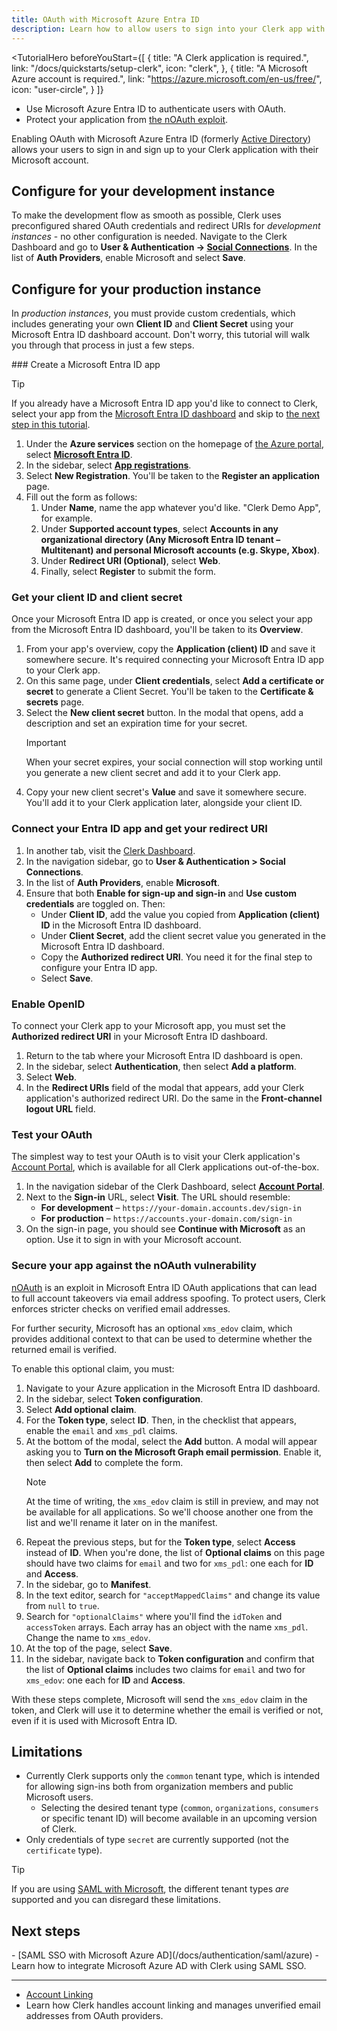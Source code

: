 ```yaml
---
title: OAuth with Microsoft Azure Entra ID
description: Learn how to allow users to sign into your Clerk app with their Microsoft account using OAuth.
---
```


<TutorialHero
  beforeYouStart={[
    {
      title: "A Clerk application is required.",
      link: "/docs/quickstarts/setup-clerk",
      icon: "clerk",
    },
    {
      title: "A Microsoft Azure account is required.",
      link: "https://azure.microsoft.com/en-us/free/",
      icon: "user-circle",
    }
  ]}
>
  - Use Microsoft Azure Entra ID to authenticate users with OAuth.
  - Protect your application from [the nOAuth exploit](https://www.descope.com/blog/post/noauth).
</TutorialHero>

Enabling OAuth with Microsoft Azure Entra ID (formerly [Active Directory](https://learn.microsoft.com/en-us/entra/fundamentals/new-name)) allows your users to sign in and sign up to your Clerk application with their Microsoft account.

## Configure for your development instance

To make the development flow as smooth as possible, Clerk uses preconfigured shared OAuth credentials and redirect URIs for _development instances_ - no other configuration is needed. Navigate to the Clerk Dashboard and go to **User & Authentication -> [Social Connections](https://dashboard.clerk.com/last-active?path=user-authentication/social-connections)**. In the list of **Auth Providers**, enable Microsoft and select **Save**.

## Configure for your production instance

In _production instances_, you must provide custom credentials, which includes generating your own **Client ID** and **Client Secret** using your Microsoft Entra ID dashboard account. Don't worry, this tutorial will walk you through that process in just a few steps.

<Steps>
  ### Create a Microsoft Entra ID app

  > [!TIP]
  > If you already have a Microsoft Entra ID app you'd like to connect to Clerk, select your app from the [Microsoft Entra ID dashboard](https://portal.azure.com/#home) and skip to [the next step in this tutorial](#get-your-client-id-and-client-secret).

  1. Under the **Azure services** section on the homepage of [the Azure portal](https://portal.azure.com/#home), select **[Microsoft Entra ID](https://portal.azure.com/#view/Microsoft_AAD_IAM/ActiveDirectoryMenuBlade/~/Overview)**.
  1. In the sidebar, select **[App registrations](https://portal.azure.com/#view/Microsoft_AAD_IAM/ActiveDirectoryMenuBlade/~/RegisteredApps)**.
  1. Select **New Registration**. You'll be taken to the **Register an application** page.
  1. Fill out the form as follows:
     1. Under **Name**, name the app whatever you'd like. "Clerk Demo App", for example.
     1. Under **Supported account types**, select **Accounts in any organizational directory (Any Microsoft Entra ID tenant – Multitenant) and personal Microsoft accounts (e.g. Skype, Xbox)**.
     1. Under **Redirect URI (Optional)**, select **Web**.
     1. Finally, select **Register** to submit the form.

  ### Get your client ID and client secret

  Once your Microsoft Entra ID app is created, or once you select your app from the Microsoft Entra ID dashboard, you'll be taken to its **Overview**.

  1. From your app's overview, copy the **Application (client) ID** and save it somewhere secure. It's required connecting your Microsoft Entra ID app to your Clerk app.
  1. On this same page, under **Client credentials**, select **Add a certificate or secret** to generate a Client Secret. You'll be taken to the **Certificate & secrets** page.
  1. Select the **New client secret** button. In the modal that opens, add a description and set an expiration time for your secret.
     > [!IMPORTANT]
     > When your secret expires, your social connection will stop working until you generate a new client secret and add it to your Clerk app.
  1. Copy your new client secret's **Value** and save it somewhere secure. You'll add it to your Clerk application later, alongside your client ID.

  ### Connect your Entra ID app and get your redirect URI

  1. In another tab, visit the [Clerk Dashboard](https://dashboard.clerk.com/last-active?path=user-authentication/social-connections).
  1. In the navigation sidebar, go to **User & Authentication > Social Connections**.
  1. In the list of **Auth Providers**, enable **Microsoft**.
  1. Ensure that both **Enable for sign-up and sign-in** and **Use custom credentials** are toggled on. Then:
     - Under **Client ID**, add the value you copied from **Application (client) ID** in the Microsoft Entra ID dashboard.
     - Under **Client Secret**, add the client secret value you generated in the Microsoft Entra ID dashboard.
     - Copy the **Authorized redirect URI**. You need it for the final step to configure your Entra ID app.
     - Select **Save**.

  ### Enable OpenID

  To connect your Clerk app to your Microsoft app, you must set the **Authorized redirect URI** in your Microsoft Entra ID dashboard.

  1. Return to the tab where your Microsoft Entra ID dashboard is open.
  1. In the sidebar, select **Authentication**, then select **Add a platform**.
  1. Select **Web**.
  1. In the **Redirect URIs** field of the modal that appears, add your Clerk application's authorized redirect URI. Do the same in the **Front-channel logout URL** field.

  ### Test your OAuth

  The simplest way to test your OAuth is to visit your Clerk application's [Account Portal](/docs/customization/account-portal/overview), which is available for all Clerk applications out-of-the-box.

  1. In the navigation sidebar of the Clerk Dashboard, select [**Account Portal**](https://dashboard.clerk.com/last-active?path=account-portal).
  1. Next to the **Sign-in** URL, select **Visit**. The URL should resemble:
     - **For development** – `https://your-domain.accounts.dev/sign-in`
     - **For production** – `https://accounts.your-domain.com/sign-in`
  1. On the sign-in page, you should see **Continue with Microsoft** as an option. Use it to sign in with your Microsoft account.

  ### Secure your app against the nOAuth vulnerability

  [nOAuth](https://www.descope.com/blog/post/noauth) is an exploit in Microsoft Entra ID OAuth applications that can lead to full account takeovers via email address spoofing. To protect users, Clerk enforces stricter checks on verified email addresses.

  For further security, Microsoft has an optional `xms_edov` claim, which provides additional context to that can be used to determine whether the returned email is verified.

  To enable this optional claim, you must:

  1. Navigate to your Azure application in the Microsoft Entra ID dashboard.
  1. In the sidebar, select **Token configuration**.
  1. Select **Add optional claim**.
  1. For the **Token type**, select **ID**. Then, in the checklist that appears, enable the `email` and `xms_pdl` claims.
  1. At the bottom of the modal, select the **Add** button. A modal will appear asking you to **Turn on the Microsoft Graph email permission**. Enable it, then select **Add** to complete the form.
     > [!NOTE]
     > At the time of writing, the `xms_edov` claim is still in preview, and may not be available for all applications. So we'll choose another one from the list and we'll rename it later on in the manifest.
  1. Repeat the previous steps, but for the **Token type**, select **Access** instead of **ID**. When you're done, the list of **Optional claims** on this page should have two claims for `email` and two for `xms_pdl`: one each for **ID** and **Access**.
  1. In the sidebar, go to **Manifest**.
  1. In the text editor, search for `"acceptMappedClaims"` and change its value from `null` to `true`.
  1. Search for `"optionalClaims"` where you'll find the `idToken` and `accessToken` arrays. Each array has an object with the name `xms_pdl`. Change the name to `xms_edov`.
  1. At the top of the page, select **Save**.
  1. In the sidebar, navigate back to **Token configuration** and confirm that the list of **Optional claims** includes two claims for `email` and two for `xms_edov`: one each for **ID** and **Access**.

  With these steps complete, Microsoft will send the `xms_edov` claim in the token, and Clerk will use it to determine whether the email is verified or not, even if it is used with Microsoft Entra ID.
</Steps>

## Limitations

- Currently Clerk supports only the `common` tenant type, which is intended for allowing sign-ins both from organization members and public Microsoft users.
  - Selecting the desired tenant type (`common`, `organizations`, `consumers` or specific tenant ID) will become available in an upcoming version of Clerk.
- Only credentials of type `secret` are currently supported (not the `certificate` type).

> [!TIP]
> If you are using [SAML with Microsoft](/docs/authentication/saml/azure), the different tenant types _are_ supported and you can disregard these limitations.

## Next steps

<Cards>
  - [SAML SSO with Microsoft Azure AD](/docs/authentication/saml/azure)
  - Learn how to integrate Microsoft Azure AD with Clerk using SAML SSO.

  ---

  - [Account Linking](/docs/authentication/social-connections/account-linking)
  - Learn how Clerk handles account linking and manages unverified email addresses from OAuth providers.
</Cards>
